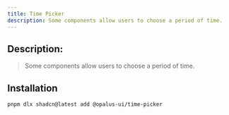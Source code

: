 ```yaml
---
title: Time Picker
description: Some components allow users to choose a period of time.
---
```



## Description:
> Some components allow users to choose a period of time.
<ComponentDisplayer client:load>
    <Usage client:load/>
</ComponentDisplayer>

## Installation
```bash
pnpm dlx shadcn@latest add @opalus-ui/time-picker
```